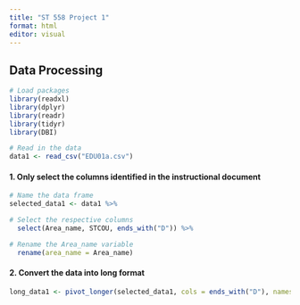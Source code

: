 ```yaml
---
title: "ST 558 Project 1"
format: html
editor: visual
---
```


## Data Processing

```r
# Load packages
library(readxl)
library(dplyr)
library(readr)
library(tidyr)
library(DBI)
```

```r
# Read in the data
data1 <- read_csv("EDU01a.csv")
```

#### 1. Only select the columns identified in the instructional document

```r
# Name the data frame
selected_data1 <- data1 %>%

# Select the respective columns
  select(Area_name, STCOU, ends_with("D")) %>%

# Rename the Area_name variable
  rename(area_name = Area_name)
```

#### 2. Convert the data into long format
```r
long_data1 <- pivot_longer(selected_data1, cols = ends_with("D"), names_to = "Enrollment", values_to = "Value")
```




